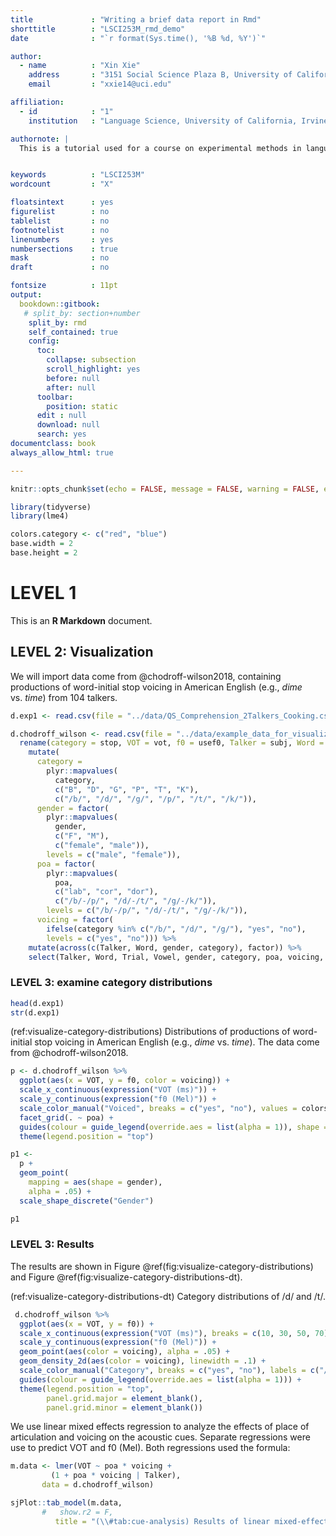 ```yaml
---
title             : "Writing a brief data report in Rmd"
shorttitle        : "LSCI253M_rmd_demo"
date              : "`r format(Sys.time(), '%B %d, %Y')`"

author: 
  - name          : "Xin Xie"
    address       : "3151 Social Science Plaza B, University of California, Irvine CA 92697–5100"
    email         : "xxie14@uci.edu"

affiliation:
  - id            : "1"
    institution   : "Language Science, University of California, Irvine"

authornote: |
  This is a tutorial used for a course on experimental methods in language research.


keywords          : "LSCI253M"
wordcount         : "X"

floatsintext      : yes
figurelist        : no
tablelist         : no
footnotelist      : no
linenumbers       : yes
numbersections    : true
mask              : no
draft             : no

fontsize          : 11pt
output: 
  bookdown::gitbook:
   # split_by: section+number
    split_by: rmd
    self_contained: true
    config:
      toc:
        collapse: subsection
        scroll_highlight: yes
        before: null
        after: null
      toolbar:
        position: static
      edit : null
      download: null
      search: yes
documentclass: book
always_allow_html: true

---
```


```r
knitr::opts_chunk$set(echo = FALSE, message = FALSE, warning = FALSE, error=TRUE, cache = FALSE)
```


```r
library(tidyverse)
library(lme4)
```

```r
colors.category <- c("red", "blue")
base.width = 2
base.height = 2
```

# LEVEL 1

This is an **R Markdown** document. 

## LEVEL 2: Visualization

We will import data come from @chodroff-wilson2018, containing productions of word-initial stop voicing in American English (e.g., *dime* vs. *time*) from 104 talkers.

```r
d.exp1 <- read.csv(file = "../data/QS_Comprehension_2Talkers_Cooking.csv")

d.chodroff_wilson <- read.csv(file = "../data/example_data_for_visualization.csv") %>%
  rename(category = stop, VOT = vot, f0 = usef0, Talker = subj, Word = word, Trial = trial, Vowel = vowel) %>%
    mutate(
      category =
        plyr::mapvalues(
          category,
          c("B", "D", "G", "P", "T", "K"),
          c("/b/", "/d/", "/g/", "/p/", "/t/", "/k/")),
      gender = factor(
        plyr::mapvalues(
          gender,
          c("F", "M"),
          c("female", "male")),
        levels = c("male", "female")),
      poa = factor(
        plyr::mapvalues(
          poa,
          c("lab", "cor", "dor"),
          c("/b/-/p/", "/d/-/t/", "/g/-/k/")),
        levels = c("/b/-/p/", "/d/-/t/", "/g/-/k/")),
      voicing = factor(
        ifelse(category %in% c("/b/", "/d/", "/g/"), "yes", "no"),
        levels = c("yes", "no"))) %>%
    mutate(across(c(Talker, Word, gender, category), factor)) %>%
    select(Talker, Word, Trial, Vowel, gender, category, poa, voicing, VOT, f0)

```

### LEVEL 3: examine category distributions

```r
head(d.exp1)
str(d.exp1)
```

(ref:visualize-category-distributions) Distributions of productions of word-initial stop voicing in American English (e.g., *dime* vs. *time*). The data come from @chodroff-wilson2018. 

```r
p <- d.chodroff_wilson %>% 
  ggplot(aes(x = VOT, y = f0, color = voicing)) +
  scale_x_continuous(expression("VOT (ms)")) +
  scale_y_continuous(expression("f0 (Mel)")) +
  scale_color_manual("Voiced", breaks = c("yes", "no"), values = colors.category) +
  facet_grid(. ~ poa) + 
  guides(colour = guide_legend(override.aes = list(alpha = 1)), shape = guide_legend(override.aes = list(alpha = 1))) + 
  theme(legend.position = "top")

p1 <- 
  p + 
  geom_point(
    mapping = aes(shape = gender),
    alpha = .05) +
  scale_shape_discrete("Gender") 

p1
```

### LEVEL 3: Results
The results are shown in Figure \@ref(fig:visualize-category-distributions) and Figure \@ref(fig:visualize-category-distributions-dt).

(ref:visualize-category-distributions-dt) Category distributions of /d/ and /t/.

```r
 d.chodroff_wilson %>%
  ggplot(aes(x = VOT, y = f0)) +
  scale_x_continuous(expression("VOT (ms)"), breaks = c(10, 30, 50, 70)) +
  scale_y_continuous(expression("f0 (Mel)")) +
  geom_point(aes(color = voicing), alpha = .05) +
  geom_density_2d(aes(color = voicing), linewidth = .1) +
  scale_color_manual("Category", breaks = c("yes", "no"), labels = c("/d/", "/t/"), values = colors.category) +
  guides(colour = guide_legend(override.aes = list(alpha = 1))) +
  theme(legend.position = "top",
        panel.grid.major = element_blank(), 
        panel.grid.minor = element_blank())
```
We use linear mixed effects regression to analyze the effects of place of articulation and voicing on the acoustic cues. Separate regressions were use to predict VOT and f0 (Mel). Both regressions used the formula:

\begin{equation}\label{eq:cue-regression}
\begin{split}
cue \sim 1 + poa * voicing + (1 + poa * voicing | Talker)
\end{split}
\end{equation}

```r
m.data <- lmer(VOT ~ poa * voicing + 
         (1 + poa * voicing | Talker), 
       data = d.chodroff_wilson)

sjPlot::tab_model(m.data,
       #   show.r2 = F,
          title = "(\\#tab:cue-analysis) Results of linear mixed-effects regression of VOTs.")
```